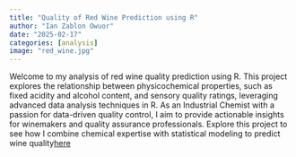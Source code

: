 ```yaml
---
title: "Quality of Red Wine Prediction using R"
author: "Ian Zablon Owuor"
date: "2025-02-17"
categories: [analysis]
image: "red_wine.jpg"
---
```


Welcome to my analysis of red wine quality prediction using R. This project explores the relationship between physicochemical properties, such as fixed acidity and alcohol content, and sensory quality ratings, leveraging advanced data analysis techniques in R. As an Industrial Chemist with a passion for data-driven quality control, I aim to provide actionable insights for winemakers and quality assurance professionals. Explore this project to see how I combine chemical expertise with statistical modeling to predict wine quality[here](https://media.licdn.com/dms/document/media/v2/D4D2DAQGjFd_K1A9jtw/profile-treasury-document-pdf-analyzed/profile-treasury-document-pdf-analyzed/0/1685986437242?e=1750291200&v=beta&t=Miz5VtJnz6CnO65pVBQuOlU2CldyS2sHQy1EZuA8bL4)


